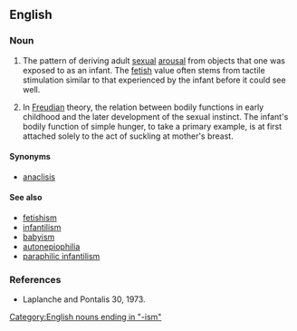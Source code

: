 ==English==

===Noun===
{{en-noun}}

# {{psychology}} The pattern of deriving adult [[sexual]] [[arousal]] from objects that one was exposed to as an infant. {{fact|date=March 2007}} The [[fetish]] value often stems from tactile stimulation similar to that experienced by the infant before it could see well.
# {{psychology}} In [[Freudian]] theory, the relation between bodily functions in early childhood and the later development of the sexual instinct.  The infant's bodily function of simple hunger, to take a primary example, is at first attached solely to the act of suckling at mother's breast.  

====Synonyms====
*[[anaclisis]]

====See also====
* [[fetishism]]
* [[infantilism]]
* [[babyism]] 
* [[autonepiophilia]]
* [[paraphilic infantilism]]

===References===
* Laplanche and Pontalis 30, 1973.

[[Category:English nouns ending in "-ism"]]